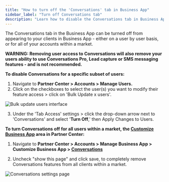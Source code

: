 ```yaml
---
title: "How to turn off the 'Conversations' tab in Business App"
sidebar_label: "Turn off Conversations tab"
description: "Learn how to disable the Conversations tab in Business App for specific users or for all accounts within a market."
---
```


The Conversations tab in the Business App can be turned off from appearing to your clients in Business App - either on a user by user basis, or for all of your accounts within a market.

**WARNING: Removing user access to Conversations will also remove your users ability to use Conversations Pro, Lead capture or SMS messaging features - and is not recommended.**

**To disable Conversations for a specific subset of users:**

1. Navigate to **Partner Center > Accounts > Manage Users.**
2. Click on the checkboxes to select the user(s) you want to modify their feature access > click on 'Bulk Update x users'.

![Bulk update users interface](./img/bulk-update-users.jpg)

3. Under the 'Tab Access' settings > click the drop-down arrow next to 'Conversations' and select '**Turn Off**,' then Apply Changes to Users.

**To turn Conversations off for all users within a market, the [Customize Business App](https://partners.vendasta.com/customize-business-app/overview) area in Partner Center:**

1. Navigate to **Partner Center > Accounts > Manage Business App > Customize Business App > [Conversations](https://partners.vendasta.com/customize-business-app/pages/inbox)**

2. Uncheck "show this page" and click save, to completely remove Conversations features from all clients within a market.

![Conversations settings page](./img/inbox-settings.jpg) 